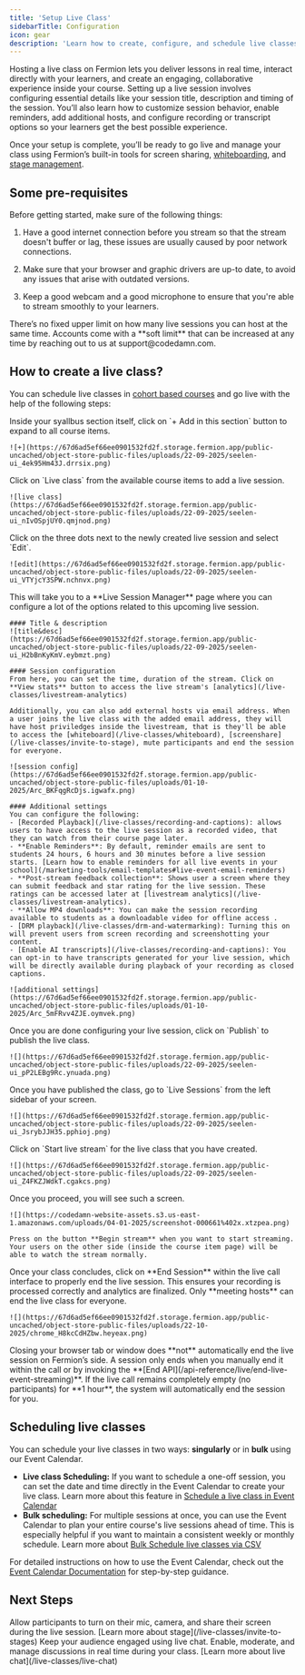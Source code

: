 ```yaml
---
title: 'Setup Live Class'
sidebarTitle: Configuration
icon: gear
description: 'Learn how to create, configure, and schedule live classes in Fermion.'
---
```


Hosting a live class on Fermion lets you deliver lessons in real time,
interact directly with your learners, and create an engaging, collaborative experience inside your course.
Setting up a live session involves configuring essential details like your session title, description and timing of the session. You’ll also learn how to customize session behavior, enable reminders, add additional hosts, and configure recording or transcript options so your learners get the best possible experience.

Once your setup is complete, you’ll be ready to go live and manage your class using Fermion’s built-in tools for screen sharing, [whiteboarding](/live-classes/whiteboard), and [stage management](/live-classes/invite-to-stage).

## Some pre-requisites

Before getting started, make sure of the following things:

1. Have a good internet connection before you stream so that the stream doesn't buffer or lag, these issues are usually caused by poor network connections.

2. Make sure that your browser and graphic drivers are up-to date, to avoid any issues that arise with outdated versions.

3. Keep a good webcam and a good microphone to ensure that you're able to stream smoothly to your learners.

<Tip>
	There’s no fixed upper limit on how many live sessions you can host at the same time. Accounts
	come with a **soft limit** that can be increased at any time by reaching out to us at
	support@codedamn.com.
</Tip>

## How to create a live class?

You can schedule live classes in [cohort based courses](/setting-up-course/prerequisites#what-is-a-cohort-based-course%3F) and go live with the help of the following steps:

<Steps>
  <Step title="Expand course items">
    Inside your syallbus section itself, click on `+ Add in this section` button to expand to all course items.

    ![+](https://67d6ad5ef66ee0901532fd2f.storage.fermion.app/public-uncached/object-store-public-files/uploads/22-09-2025/seelen-ui_4ek95Hm43J.drrsix.png)

  </Step>

  <Step title="Add a live class">
    Click on `Live class` from the available course items to add a live session.

    ![live class](https://67d6ad5ef66ee0901532fd2f.storage.fermion.app/public-uncached/object-store-public-files/uploads/22-09-2025/seelen-ui_nIvOSpjUY0.qmjnod.png)

  </Step>

  <Step title="Edit the live class">
    Click on the three dots next to the newly created live session and select `Edit`.

    ![edit](https://67d6ad5ef66ee0901532fd2f.storage.fermion.app/public-uncached/object-store-public-files/uploads/22-09-2025/seelen-ui_VTYjcY3SPW.nchnvx.png)

  </Step>

  <Step title="Configure the live session">
    This will take you to a **Live Session Manager** page where you can configure a lot of the options related to this upcoming live session.

    #### Title & description
    ![title&desc](https://67d6ad5ef66ee0901532fd2f.storage.fermion.app/public-uncached/object-store-public-files/uploads/22-09-2025/seelen-ui_H2bBnKyKmV.eybmzt.png)

    #### Session configuration
    From here, you can set the time, duration of the stream. Click on **View stats** button to access the live stream's [analytics](/live-classes/livestream-analytics)

    Additionally, you can also add external hosts via email address. When a user joins the live class with the added email address, they will have host priviledges inside the livestream, that is they'll be able to access the [whiteboard](/live-classes/whiteboard), [screenshare](/live-classes/invite-to-stage), mute participants and end the session for everyone.

    ![session config](https://67d6ad5ef66ee0901532fd2f.storage.fermion.app/public-uncached/object-store-public-files/uploads/01-10-2025/Arc_BKFqgRcDjs.igwafx.png)

    #### Additional settings
    You can configure the following:
    - [Recorded Playback](/live-classes/recording-and-captions): allows users to have access to the live session as a recorded video, that they can watch from their course page later.
    - **Enable Reminders**: By default, reminder emails are sent to students 24 hours, 6 hours and 30 minutes before a live session starts. [Learn how to enable reminders for all live events in your school](/marketing-tools/email-templates#live-event-email-reminders)
    - **Post-stream feedback collection**: Shows user a screen where they can submit feedback and star rating for the live session. These ratings can be accessed later at [livestream analytics](/live-classes/livestream-analytics).
    - **Allow MP4 downloads**: You can make the session recording available to students as a downloadable video for offline access .
    - [DRM playback](/live-classes/drm-and-watermarking): Turning this on will prevent users from screen recording and screenshotting your content.
    - [Enable AI transcripts](/live-classes/recording-and-captions): You can opt-in to have transcripts generated for your live session, which will be directly available during playback of your recording as closed captions.

    ![additional settings](https://67d6ad5ef66ee0901532fd2f.storage.fermion.app/public-uncached/object-store-public-files/uploads/01-10-2025/Arc_5mFRvv4ZJE.oymvek.png)

  </Step>

  <Step title="Publish the live class">
    Once you are done configuring your live session, click on `Publish` to publish the live class.

    ![](https://67d6ad5ef66ee0901532fd2f.storage.fermion.app/public-uncached/object-store-public-files/uploads/22-09-2025/seelen-ui_pP2LEBg9Rc.ynuada.png)

  </Step>

  <Step title="Access live sessions">
    Once you have published the class, go to `Live Sessions` from the left sidebar of your screen.

    ![](https://67d6ad5ef66ee0901532fd2f.storage.fermion.app/public-uncached/object-store-public-files/uploads/22-09-2025/seelen-ui_JsrybJJH35.pphioj.png)

  </Step>

  <Step title="Start the live stream">
    Click on `Start live stream` for the live class that you have created.

    ![](https://67d6ad5ef66ee0901532fd2f.storage.fermion.app/public-uncached/object-store-public-files/uploads/22-09-2025/seelen-ui_Z4FKZJWdkT.cgakcs.png)

  </Step>

  <Step title="Go live">
    Once you proceed, you will see such a screen.

    ![](https://codedamn-website-assets.s3.us-east-1.amazonaws.com/uploads/04-01-2025/screenshot-000661%402x.xtzpea.png)

    Press on the button **Begin stream** when you want to start streaming.
    Your users on the other side (inside the course item page) will be able to watch the stream normally.

  </Step>

  <Step title="End the session">
    Once your class concludes, click on **End Session** within the live call interface to properly end the live session. This ensures your recording is processed correctly and analytics are finalized.  
    <Check>
    Only **meeting hosts** can end the live class for everyone.
    </Check>

    ![](https://67d6ad5ef66ee0901532fd2f.storage.fermion.app/public-uncached/object-store-public-files/uploads/22-10-2025/chrome_H8kcCdHZbw.heyeax.png)

  </Step>
</Steps>

<Note>
	Closing your browser tab or window does **not** automatically end the live session on Fermion’s
	side. A session only ends when you manually end it within the call or by invoking the **[End
	API](/api-reference/live/end-live-event-streaming)**. If the live call remains completely empty
	(no participants) for **1 hour**, the system will automatically end the session for you.
</Note>

## Scheduling live classes

You can schedule your live classes in two ways: **singularly** or in **bulk** using our Event Calendar.

-   **Live class Scheduling:** If you want to schedule a one-off session, you can set the date and time directly in the Event Calendar to create your live class. Learn more about this feature in [Schedule a live class in Event Calendar](/live-classes/event-calendar#how-to-schedule-a-live-session-directly-in-event-calendar)
-   **Bulk scheduling:** For multiple sessions at once, you can use the Event Calendar to plan your entire course's live sessions ahead of time. This is especially helpful if you want to maintain a consistent weekly or monthly schedule. Learn more about [Bulk Schedule live classes via CSV](/live-classes/event-calendar#how-to-bulk-schedule-events-via-csv)

For detailed instructions on how to use the Event Calendar, check out the [Event Calendar Documentation](/live-classes/event-calendar) for step-by-step guidance.

## Next Steps

<Columns cols={2}>
  <Card title="Stage" href="/live-classes/invite-to-stages" >
    Allow participants to turn on their mic, camera, and share their screen during the live session. 
    [Learn more about stage](/live-classes/invite-to-stages)
  </Card>

  <Card title="Live Chat" href="/live-classes/live-chat">
    Keep your audience engaged using live chat.  
    Enable, moderate, and manage discussions in real time during your class.  
    [Learn more about live chat](/live-classes/live-chat)
  </Card>
</Columns>
